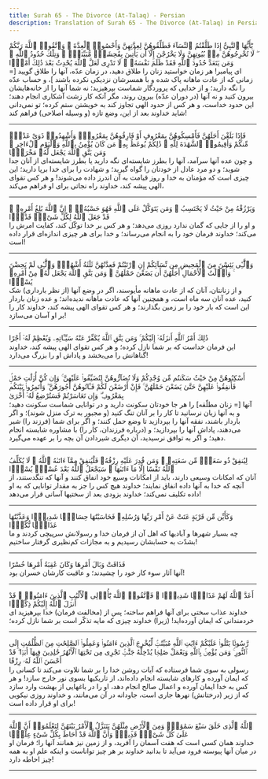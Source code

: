 ```yaml
---
title: Surah 65 - The Divorce (At-Talaq) - Persian
description: Translation of Surah 65 - The Divorce (At-Talaq) in Persian
---
```





<Aside type="quran" title="1">
يَٰٓأَيُّهَا ٱلنَّبِىُّ إِذَا طَلَّقْتُمُ ٱلنِّسَآءَ فَطَلِّقُوهُنَّ لِعِدَّتِهِنَّ وَأَحْصُوا۟ ٱلْعِدَّةَ ۖ وَٱتَّقُوا۟ ٱللَّهَ رَبَّكُمْ ۖ لَا تُخْرِجُوهُنَّ مِنۢ بُيُوتِهِنَّ وَلَا يَخْرُجْنَ إِلَّآ أَن يَأْتِينَ بِفَٰحِشَةٍۢ مُّبَيِّنَةٍۢ ۚ وَتِلْكَ حُدُودُ ٱللَّهِ ۚ وَمَن يَتَعَدَّ حُدُودَ ٱللَّهِ فَقَدْ ظَلَمَ نَفْسَهُۥ ۚ لَا تَدْرِى لَعَلَّ ٱللَّهَ يُحْدِثُ بَعْدَ ذَٰلِكَ أَمْرًۭا
</Aside>

<Aside type="reference" title="1">
ای پیامبر! هر زمان خواستید زنان را طلاق دهید، در زمان عدّه، آنها را طلاق گویید [= زمانی که از عادت ماهانه پاک شده و با همسرشان نزدیکی نکرده باشند ]، و حساب عدّه را نگه دارید؛ و از خدایی که پروردگار شماست بپرهیزید؛ نه شما آنها را از خانه‌هایشان بیرون کنید و نه آنها (در دوران عدّه) بیرون روند، مگر آنکه کار زشت آشکاری انجام دهند؛ این حدود خداست، و هر کس از حدود الهی تجاوز کند به خویشتن ستم کرده؛ تو نمی‌دانی شاید خداوند بعد از این، وضع تازه (و وسیله اصلاحی) فراهم کند!
</Aside>

---

<Aside type="quran" title="2">
فَإِذَا بَلَغْنَ أَجَلَهُنَّ فَأَمْسِكُوهُنَّ بِمَعْرُوفٍ أَوْ فَارِقُوهُنَّ بِمَعْرُوفٍۢ وَأَشْهِدُوا۟ ذَوَىْ عَدْلٍۢ مِّنكُمْ وَأَقِيمُوا۟ ٱلشَّهَٰدَةَ لِلَّهِ ۚ ذَٰلِكُمْ يُوعَظُ بِهِۦ مَن كَانَ يُؤْمِنُ بِٱللَّهِ وَٱلْيَوْمِ ٱلْءَاخِرِ ۚ وَمَن يَتَّقِ ٱللَّهَ يَجْعَل لَّهُۥ مَخْرَجًۭا
</Aside>

<Aside type="reference" title="2">
و چون عده آنها سرآمد، آنها را بطرز شایسته‌ای نگه دارید یا بطرز شایسته‌ای از آنان جدا شوید؛ و دو مرد عادل از خودتان را گواه گیرید؛ و شهادت را برای خدا برپا دارید؛ این چیزی است که مؤمنان به خدا و روز قیامت به آن اندرز داده می‌شوند! و هر کس تقوای الهی پیشه کند، خداوند راه نجاتی برای او فراهم می‌کند،
</Aside>

---

<Aside type="quran" title="3">
وَيَرْزُقْهُ مِنْ حَيْثُ لَا يَحْتَسِبُ ۚ وَمَن يَتَوَكَّلْ عَلَى ٱللَّهِ فَهُوَ حَسْبُهُۥٓ ۚ إِنَّ ٱللَّهَ بَٰلِغُ أَمْرِهِۦ ۚ قَدْ جَعَلَ ٱللَّهُ لِكُلِّ شَىْءٍۢ قَدْرًۭا
</Aside>

<Aside type="reference" title="3">
و او را از جایی که گمان ندارد روزی می‌دهد؛ و هر کس بر خدا توکّل کند، کفایت امرش را می‌کند؛ خداوند فرمان خود را به انجام می‌رساند؛ و خدا برای هر چیزی اندازه‌ای قرار داده است!
</Aside>

---

<Aside type="quran" title="4">
وَٱلَّٰٓـِٔى يَئِسْنَ مِنَ ٱلْمَحِيضِ مِن نِّسَآئِكُمْ إِنِ ٱرْتَبْتُمْ فَعِدَّتُهُنَّ ثَلَٰثَةُ أَشْهُرٍۢ وَٱلَّٰٓـِٔى لَمْ يَحِضْنَ ۚ وَأُو۟لَٰتُ ٱلْأَحْمَالِ أَجَلُهُنَّ أَن يَضَعْنَ حَمْلَهُنَّ ۚ وَمَن يَتَّقِ ٱللَّهَ يَجْعَل لَّهُۥ مِنْ أَمْرِهِۦ يُسْرًۭا
</Aside>

<Aside type="reference" title="4">
و از زنانتان، آنان که از عادت ماهانه مأیوسند، اگر در وضع آنها (از نظر بارداری) شک کنید، عده آنان سه ماه است، و همچنین آنها که عادت ماهانه ندیده‌اند؛ و عده زنان باردار این است که بار خود را بر زمین بگذارند؛ و هر کس تقوای الهی پیشه کند، خداوند کار را بر او آسان می‌سازد!
</Aside>

---

<Aside type="quran" title="5">
ذَٰلِكَ أَمْرُ ٱللَّهِ أَنزَلَهُۥٓ إِلَيْكُمْ ۚ وَمَن يَتَّقِ ٱللَّهَ يُكَفِّرْ عَنْهُ سَيِّـَٔاتِهِۦ وَيُعْظِمْ لَهُۥٓ أَجْرًا
</Aside>

<Aside type="reference" title="5">
این فرمان خداست که بر شما نازل کرده؛ و هر کس تقوای الهی پیشه کند، خداوند گناهانش را می‌بخشد و پاداش او را بزرگ می‌دارد!
</Aside>

---

<Aside type="quran" title="6">
أَسْكِنُوهُنَّ مِنْ حَيْثُ سَكَنتُم مِّن وُجْدِكُمْ وَلَا تُضَآرُّوهُنَّ لِتُضَيِّقُوا۟ عَلَيْهِنَّ ۚ وَإِن كُنَّ أُو۟لَٰتِ حَمْلٍۢ فَأَنفِقُوا۟ عَلَيْهِنَّ حَتَّىٰ يَضَعْنَ حَمْلَهُنَّ ۚ فَإِنْ أَرْضَعْنَ لَكُمْ فَـَٔاتُوهُنَّ أُجُورَهُنَّ ۖ وَأْتَمِرُوا۟ بَيْنَكُم بِمَعْرُوفٍۢ ۖ وَإِن تَعَاسَرْتُمْ فَسَتُرْضِعُ لَهُۥٓ أُخْرَىٰ
</Aside>

<Aside type="reference" title="6">
آنها [= زنان مطلّقه‌] را هر جا خودتان سکونت دارید و در توانایی شماست سکونت دهید؛ و به آنها زیان نرسانید تا کار را بر آنان تنگ کنید (و مجبور به ترک منزل شوند)؛ و اگر باردار باشند، نفقه آنها را بپردازید تا وضع حمل کنند؛ و اگر برای شما (فرزند را) شیر می‌دهند، پاداش آنها را بپردازید؛ و (درباره فرزندان، کار را) با مشاوره شایسته انجام دهید؛ و اگر به توافق نرسیدید، آن دیگری شیردادن آن بچه را بر عهده می‌گیرد.
</Aside>

---

<Aside type="quran" title="7">
لِيُنفِقْ ذُو سَعَةٍۢ مِّن سَعَتِهِۦ ۖ وَمَن قُدِرَ عَلَيْهِ رِزْقُهُۥ فَلْيُنفِقْ مِمَّآ ءَاتَىٰهُ ٱللَّهُ ۚ لَا يُكَلِّفُ ٱللَّهُ نَفْسًا إِلَّا مَآ ءَاتَىٰهَا ۚ سَيَجْعَلُ ٱللَّهُ بَعْدَ عُسْرٍۢ يُسْرًۭا
</Aside>

<Aside type="reference" title="7">
آنان که امکانات وسیعی دارند، باید از امکانات وسیع خود انفاق کنند و آنها که تنگدستند، از آنچه که خدا به آنها داده انفاق نمایند؛ خداوند هیچ کس را جز به مقدار توانایی که به او داده تکلیف نمی‌کند؛ خداوند بزودی بعد از سختیها آسانی قرار می‌دهد!
</Aside>

---

<Aside type="quran" title="8">
وَكَأَيِّن مِّن قَرْيَةٍ عَتَتْ عَنْ أَمْرِ رَبِّهَا وَرُسُلِهِۦ فَحَاسَبْنَٰهَا حِسَابًۭا شَدِيدًۭا وَعَذَّبْنَٰهَا عَذَابًۭا نُّكْرًۭا
</Aside>

<Aside type="reference" title="8">
چه بسیار شهرها و آبادیها که اهل آن از فرمان خدا و رسولانش سرپیچی کردند و ما بشدّت به حسابشان رسیدیم و به مجازات کم‌نظیری گرفتار ساختیم!
</Aside>

---

<Aside type="quran" title="9">
فَذَاقَتْ وَبَالَ أَمْرِهَا وَكَانَ عَٰقِبَةُ أَمْرِهَا خُسْرًا
</Aside>

<Aside type="reference" title="9">
آنها آثار سوء کار خود را چشیدند؛ و عاقبت کارشان خسران بود!
</Aside>

---

<Aside type="quran" title="10">
أَعَدَّ ٱللَّهُ لَهُمْ عَذَابًۭا شَدِيدًۭا ۖ فَٱتَّقُوا۟ ٱللَّهَ يَٰٓأُو۟لِى ٱلْأَلْبَٰبِ ٱلَّذِينَ ءَامَنُوا۟ ۚ قَدْ أَنزَلَ ٱللَّهُ إِلَيْكُمْ ذِكْرًۭا
</Aside>

<Aside type="reference" title="10">
خداوند عذاب سختی برای آنها فراهم ساخته؛ پس از (مخالفت فرمان) خدا بپرهیزید ای خردمندانی که ایمان آورده‌اید! (زیرا) خداوند چیزی که مایه تذکّر است بر شما نازل کرده؛
</Aside>

---

<Aside type="quran" title="11">
رَّسُولًۭا يَتْلُوا۟ عَلَيْكُمْ ءَايَٰتِ ٱللَّهِ مُبَيِّنَٰتٍۢ لِّيُخْرِجَ ٱلَّذِينَ ءَامَنُوا۟ وَعَمِلُوا۟ ٱلصَّٰلِحَٰتِ مِنَ ٱلظُّلُمَٰتِ إِلَى ٱلنُّورِ ۚ وَمَن يُؤْمِنۢ بِٱللَّهِ وَيَعْمَلْ صَٰلِحًۭا يُدْخِلْهُ جَنَّٰتٍۢ تَجْرِى مِن تَحْتِهَا ٱلْأَنْهَٰرُ خَٰلِدِينَ فِيهَآ أَبَدًۭا ۖ قَدْ أَحْسَنَ ٱللَّهُ لَهُۥ رِزْقًا
</Aside>

<Aside type="reference" title="11">
رسولی به سوی شما فرستاده که آیات روشن خدا را بر شما تلاوت می‌کند تا کسانی را که ایمان آورده و کارهای شایسته انجام داده‌اند، از تاریکیها بسوی نور خارج سازد! و هر کس به خدا ایمان آورده و اعمال صالح انجام دهد، او را در باغهایی از بهشت وارد سازد که از زیر (درختانش) نهرها جاری است، جاودانه در آن می‌مانند، و خداوند روزی نیکویی برای او قرار داده است!
</Aside>

---

<Aside type="quran" title="12">
ٱللَّهُ ٱلَّذِى خَلَقَ سَبْعَ سَمَٰوَٰتٍۢ وَمِنَ ٱلْأَرْضِ مِثْلَهُنَّ يَتَنَزَّلُ ٱلْأَمْرُ بَيْنَهُنَّ لِتَعْلَمُوٓا۟ أَنَّ ٱللَّهَ عَلَىٰ كُلِّ شَىْءٍۢ قَدِيرٌۭ وَأَنَّ ٱللَّهَ قَدْ أَحَاطَ بِكُلِّ شَىْءٍ عِلْمًۢا
</Aside>

<Aside type="reference" title="12">
خداوند همان کسی است که هفت آسمان را آفرید، و از زمین نیز همانند آنها را؛ فرمان او در میان آنها پیوسته فرود می‌آید تا بدانید خداوند بر هر چیز تواناست و اینکه علم او به همه چیز احاطه دارد!
</Aside>

---
